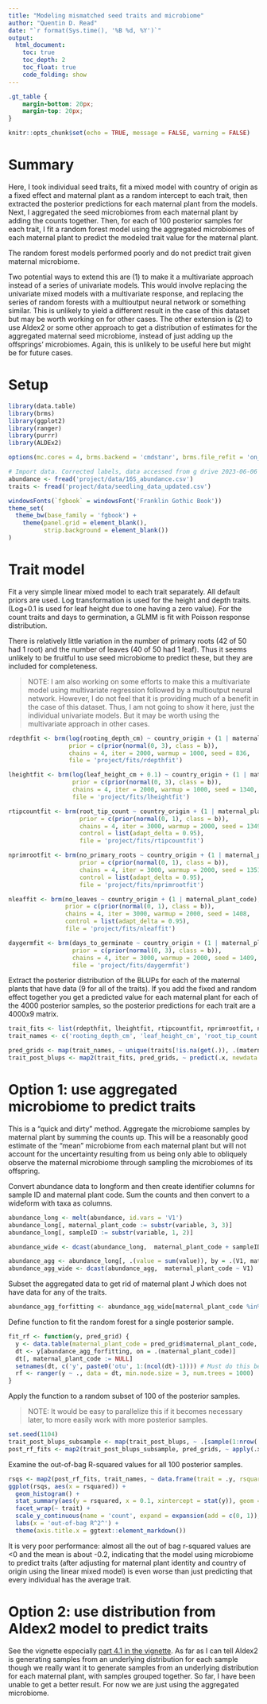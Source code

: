 ```yaml
---
title: "Modeling mismatched seed traits and microbiome"
author: "Quentin D. Read"
date: "`r format(Sys.time(), '%B %d, %Y')`"
output: 
  html_document:
    toc: true
    toc_depth: 2
    toc_float: true
    code_folding: show
---
```


```css
.gt_table {
    margin-bottom: 20px;
    margin-top: 20px;
}
```


```r
knitr::opts_chunk$set(echo = TRUE, message = FALSE, warning = FALSE)
```

# Summary

Here, I took individual seed traits, fit a mixed model with country of origin as a fixed effect and maternal plant as a random intercept to each trait, then extracted the posterior predictions for each maternal plant from the models. Next, I aggregated the seed microbiomes from each maternal plant by adding the counts together. Then, for each of 100 posterior samples for each trait, I fit a random forest model using the aggregated microbiomes of each maternal plant to predict the modeled trait value for the maternal plant.

The random forest models performed poorly and do not predict trait given maternal microbiome. 

Two potential ways to extend this are (1) to make it a multivariate approach instead of a series of univariate models. This would involve replacing the univariate mixed models with a multivariate response, and replacing the series of random forests with a multioutput neural network or something similar. This is unlikely to yield a different result in the case of this dataset but may be worth working on for other cases. The other extension is (2) to use Aldex2 or some other approach to get a distribution of estimates for the aggregated maternal seed microbiome, instead of just adding up the offsprings' microbiomes. Again, this is unlikely to be useful here but might be for future cases.

# Setup

```r
library(data.table)
library(brms)
library(ggplot2)
library(ranger)
library(purrr)
library(ALDEx2)

options(mc.cores = 4, brms.backend = 'cmdstanr', brms.file_refit = 'on_change')

# Import data. Corrected labels, data accessed from g drive 2023-06-06
abundance <- fread('project/data/16S_abundance.csv')
traits <- fread('project/data/seedling_data_updated.csv')
```

```r
windowsFonts(`fgbook` = windowsFont('Franklin Gothic Book'))
theme_set(
  theme_bw(base_family = 'fgbook') + 
    theme(panel.grid = element_blank(),
          strip.background = element_blank())
)
```

# Trait model

Fit a very simple linear mixed model to each trait separately. All default priors are used. Log transformation is used for the height and depth traits. (Log+0.1 is used for leaf height due to one having a zero value). For the count traits and days to germination, a GLMM is fit with Poisson response distribution. 

There is relatively little variation in the number of primary roots (42 of 50 had 1 root) and the number of leaves (40 of 50 had 1 leaf). Thus it seems unlikely to be fruitful to use seed microbiome to predict these, but they are included for completeness.

> NOTE: I am also working on some efforts to make this a multivariate model using multivariate regression followed by a multioutput neural network. However, I do not feel that it is providing much of a benefit in the case of this dataset. Thus, I am not going to show it here, just the individual univariate models. But it may be worth using the multivariate approach in other cases.

```r
rdepthfit <- brm(log(rooting_depth_cm) ~ country_origin + (1 | maternal_plant_code), data = traits,
                 prior = c(prior(normal(0, 3), class = b)),
                 chains = 4, iter = 2000, warmup = 1000, seed = 836,
                 file = 'project/fits/rdepthfit')

lheightfit <- brm(log(leaf_height_cm + 0.1) ~ country_origin + (1 | maternal_plant_code), data = traits,
                  prior = c(prior(normal(0, 3), class = b)),
                  chains = 4, iter = 2000, warmup = 1000, seed = 1340,
                  file = 'project/fits/lheightfit')

rtipcountfit <- brm(root_tip_count ~ country_origin + (1 | maternal_plant_code), data = traits, family = poisson,
                    prior = c(prior(normal(0, 1), class = b)),
                    chains = 4, iter = 3000, warmup = 2000, seed = 1349,
                    control = list(adapt_delta = 0.95),
                    file = 'project/fits/rtipcountfit')

nprimrootfit <- brm(no_primary_roots ~ country_origin + (1 | maternal_plant_code), data = traits, family = poisson,
                    prior = c(prior(normal(0, 1), class = b)),
                    chains = 4, iter = 3000, warmup = 2000, seed = 1351,
                    control = list(adapt_delta = 0.95),
                    file = 'project/fits/nprimrootfit')

nleaffit <- brm(no_leaves ~ country_origin + (1 | maternal_plant_code), data = traits, family = poisson,
                prior = c(prior(normal(0, 1), class = b)),
                chains = 4, iter = 3000, warmup = 2000, seed = 1408,
                control = list(adapt_delta = 0.95),
                file = 'project/fits/nleaffit')

daygermfit <- brm(days_to_germinate ~ country_origin + (1 | maternal_plant_code), data = traits, family = poisson,
                  prior = c(prior(normal(0, 3), class = b)),
                  chains = 4, iter = 3000, warmup = 2000, seed = 1409,
                  file = 'project/fits/daygermfit')
```

Extract the posterior distribution of the BLUPs for each of the maternal plants that have data (9 for all of the traits). If you add the fixed and random effect together you get a predicted value for each maternal plant for each of the 4000 posterior samples, so the posterior predictions for each trait are a 4000x9 matrix.

```r
trait_fits <- list(rdepthfit, lheightfit, rtipcountfit, nprimrootfit, nleaffit, daygermfit)
trait_names <- c('rooting_depth_cm', 'leaf_height_cm', 'root_tip_count', 'no_primary_roots', 'no_leaves', 'days_to_germinate')

pred_grids <- map(trait_names, ~ unique(traits[!is.na(get(.)), .(maternal_plant_code, country_origin)]))
trait_post_blups <- map2(trait_fits, pred_grids, ~ predict(.x, newdata = .y, summary = FALSE))
```

# Option 1: use aggregated microbiome to predict traits

This is a "quick and dirty" method. Aggregate the microbiome samples by maternal plant by summing the counts up. This will be a reasonably good estimate of the "mean" microbiome from each maternal plant but will not account for the uncertainty resulting from us being only able to obliquely observe the maternal microbiome through sampling the microbiomes of its offspring.

Convert abundance data to longform and then create identifier columns for sample ID and maternal plant code. Sum the counts and then convert to a wideform with taxa as columns.

```r
abundance_long <- melt(abundance, id.vars = 'V1') 
abundance_long[, maternal_plant_code := substr(variable, 3, 3)]
abundance_long[, sampleID := substr(variable, 1, 2)]

abundance_wide <- dcast(abundance_long,  maternal_plant_code + sampleID ~ V1)

abundance_agg <- abundance_long[, .(value = sum(value)), by = .(V1, maternal_plant_code)]
abundance_agg_wide <- dcast(abundance_agg,  maternal_plant_code ~ V1)
```

Subset the aggregated data to get rid of maternal plant J which does not have data for any of the traits.

```r
abundance_agg_forfitting <- abundance_agg_wide[maternal_plant_code %in% pred_grids[[1]]$maternal_plant_code]
```

Define function to fit the random forest for a single posterior sample. 

```r
fit_rf <- function(y, pred_grid) {
  y <- data.table(maternal_plant_code = pred_grid$maternal_plant_code, y = y)
  dt <- y[abundance_agg_forfitting, on = .(maternal_plant_code)]
  dt[, maternal_plant_code := NULL]
  setnames(dt, c('y', paste0('otu', 1:(ncol(dt)-1)))) # Must do this because the OTU names are not valid column names.
  rf <- ranger(y ~ ., data = dt, min.node.size = 3, num.trees = 1000)
}
```

Apply the function to a random subset of 100 of the posterior samples.

> NOTE: It would be easy to parallelize this if it becomes necessary later, to more easily work with more posterior samples.

```r
set.seed(1104)
trait_post_blups_subsample <- map(trait_post_blups, ~ .[sample(1:nrow(.), 100), ])
post_rf_fits <- map2(trait_post_blups_subsample, pred_grids, ~ apply(.x, 1, fit_rf, pred_grid = .y))
```

Examine the out-of-bag R-squared values for all 100 posterior samples.

```r
rsqs <- map2(post_rf_fits, trait_names, ~ data.frame(trait = .y, rsquared = map_dbl(.x, 'r.squared'))) |> list_rbind()
ggplot(rsqs, aes(x = rsquared)) +
  geom_histogram() +
  stat_summary(aes(y = rsquared, x = 0.1, xintercept = stat(y)), geom = 'vline', fun.y = 'median', color = 'red') +
  facet_wrap(~ trait) +
  scale_y_continuous(name = 'count', expand = expansion(add = c(0, 1)), breaks = c(0, 4, 8, 12)) +
  labs(x = 'out-of-bag R^2^') +
  theme(axis.title.x = ggtext::element_markdown())
```

It is very poor performance: almost all the out of bag r-squared values are <0 and the mean is about -0.2, indicating that the model using microbiome to predict traits (after adjusting for maternal plant identity and country of origin using the linear mixed model) is even worse than just predicting that every individual has the average trait.

# Option 2: use distribution from Aldex2 model to predict traits

See the vignette especially [part 4.1 in the vignette](https://bioconductor.org/packages/release/bioc/vignettes/ALDEx2/inst/doc/ALDEx2_vignette.html#41_The_aldexclr_module). As far as I can tell Aldex2 is generating samples from an underlying distribution for each sample though we really want it to generate samples from an underlying distribution for each maternal plant, with samples grouped together. So far, I have been unable to get a better result. For now we are just using the aggregated microbiome.



